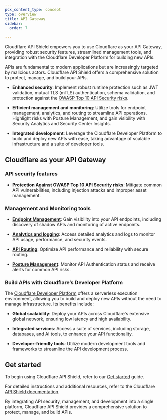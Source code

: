 ```yaml
---
pcx_content_type: concept
type: overview
title: API Gateway
sidebar:
  order: 7

---
```


Cloudflare API Shield empowers you to use Cloudflare as your API Gateway, providing robust security features, streamlined management tools, and integration with the Cloudflare Developer Platform for building new APIs.​

APIs are fundamental to modern applications but are increasingly targeted by malicious actors. Cloudflare API Shield offers a comprehensive solution to protect, manage, and build your APIs.

- **Enhanced security**: Implement robust runtime protection such as JWT validation, mutual TLS (mTLS) authentication, schema validation, and protection against the [OWASP Top 10 API Security risks](https://owasp.org/www-project-api-security/).

- **Efficient management and monitoring**: Utilize tools for endpoint management, analytics, and routing to streamline API operations. Highlight risks with Posture Management, and gain visibility with Security Analytics and Security Center Insights.

- **Integrated development**: Leverage the Cloudflare Developer Platform to build and deploy new APIs with ease, taking advantage of scalable infrastructure and a suite of developer tools.

## Cloudflare as your API Gateway

### API security features

- **Protection Against OWASP Top 10 API Security risks**: Mitigate common API vulnerabilities, including injection attacks and improper asset management.

### Management and Monitoring tools

- **[Endpoint Management](/api-shield/management-and-monitoring/endpoint-management/)**: Gain visibility into your API endpoints, including discovery of shadow APIs and monitoring of active endpoints.

- **[Analytics and logging](/api-shield/security/sequence-analytics/)**: Access detailed analytics and logs to monitor API usage, performance, and security events.

- **[API Routing](/api-shield/management-and-monitoring/api-routing/)**: Optimize API performance and reliability with secure routing.

- **[Posture Management](/api-shield/security/authentication-posture/)**: Monitor API Authentication status and receive alerts for common API risks.

### Build APIs with Cloudflare’s Developer Platform

The [Cloudflare Developer Platform](https://www.cloudflare.com/developer-platform/) offers a serverless execution environment, allowing you to build and deploy new APIs without the need to manage infrastructure. Its benefits include:

- **Global scalability**: Deploy your APIs across Cloudflare's extensive global network, ensuring low latency and high availability. ​

- **Integrated services**: Access a suite of services, including storage, databases, and AI tools, to enhance your API functionality.

- **Developer-friendly tools**: Utilize modern development tools and frameworks to streamline the API development process. ​

## Get started

To begin using Cloudflare API Shield, refer to our [Get started](/api-shield/get-started/) guide.

For detailed instructions and additional resources, refer to the Cloudflare [API Shield documentation](/api-shield/).

By integrating API security, management, and development into a single platform, Cloudflare API Shield provides a comprehensive solution to protect, manage, and build APIs.
